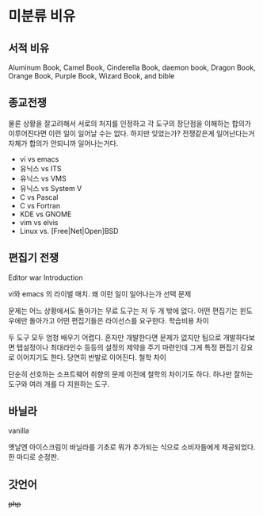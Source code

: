 # 미분류 비유 {#unclassified-tropes}

## 서적 비유 {#books}
Aluminum Book, Camel Book, Cinderella Book, daemon book, Dragon Book, Orange Book, Purple Book, Wizard Book, and bible

## 종교전쟁 {#holywars}
물론 상황을 잘고려해서 서로의 처지를 인정하고 각 도구의 장단점을 이해하는 합의가 이루어진다면 이런 일이 일어날 수는 없다. 하지만 잊었는가? 전쟁같은게 일어난다는거 자체가 합의가 안되니까 일어나는거다.

- vi vs emacs
- 유닉스 vs ITS
- 유닉스 vs VMS
- 유닉스 vs System V
- C vs Pascal
- C vs Fortran
- KDE vs GNOME
- vim vs elvis
- Linux vs. [Free|Net|Open]BSD

## 편집기 전쟁 {#editorwar}
Editor war
Introduction

vi와 emacs 의 라이벌 매치.
왜 이런 일이 일어나는가
선택 문제

문제는 어느 상황에서도 돌아가는 무료 도구는 저 두 개 밖에 없다. 어떤 편집기는 윈도우에만 돌아가고 어떤 편집기들은 라이선스를 요구한다.
학습비용 차이

두 도구 모두 엄청 배우기 어렵다. 혼자만 개발한다면 문제가 없지만 팀으로 개발하다보면 탭설정이나 최대라인수 등등의 설정의 제약을 주기 마련인데 그게 특정 편집기 강요로 이어지기도 한다. 당연히 반발로 이어진다.
철학 차이

단순히 선호하는 소프트웨어 취향의 문제 이전에 철학의 차이기도 하다. 하나만 잘하는 도구와 여러 개를 다 지원하는 도구.

## 바닐라 {#vanila}
vanilla

옛날엔 아이스크림이 바닐라를 기초로 뭐가 추가되는 식으로 소비자들에게 제공되었다. 한 마디로 순정판.

## 갓언어 {#god-language}
~~php~~